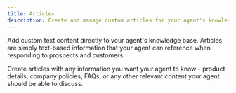 ```yaml
---
title: Articles
description: Create and manage custom articles for your agent's knowledge base
---
```


Add custom text content directly to your agent's knowledge base. Articles are simply text-based information that your agent can reference when responding to prospects and customers.

Create articles with any information you want your agent to know - product details, company policies, FAQs, or any other relevant content your agent should be able to discuss.